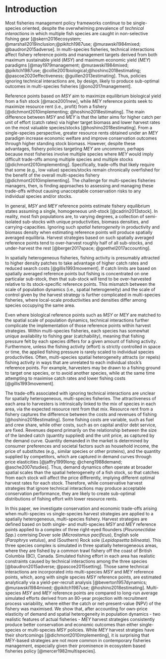 # Introduction

Most fisheries management policy frameworks continue to be single-species 
oriented, despite the overwhelming prevalence of *technical interactions*
in which multiple fish species are caught in non-selective fishing gear 
[@skern2016ecosystem; @marshall2019inclusion;@pikitch1987use; 
@murawski1984mixed; @baudron2015adverse]. In multi-species fisheries,
technical interactions affect fishery reference points and management 
targets derived from both maximum sustainable yield ($MSY$) and maximum 
economic yield ($MEY$) paradigms [@may1979management; @murawski1984mixed; 
@pikitch1987use; @collie2001biological;@hoshino2018estimating; 
@pascoe2020effectiveness; @guillen2013estimating]. Thus, policies ignoring 
technical interactions are, by design, likely to produce sub-optimal 
outcomes in multi-species fisheries [@ono2017management]. 

Reference points based on $MSY$ aim to maximize equilibrium biological
yield from a fish stock [@mace2001new], while $MEY$ reference points seek 
to maximize resource rent (i.e., profit) from a fishery 
[@dichmont2010implementing; @hoshino2018estimating]. The main difference 
between $MSY$ and $MEY$ is that the latter aims for higher catch per unit
of effort (catch rates) via higher target biomass and lower harvest rates 
on the most valuable species/stocks [@hoshino2018estimating]. From a 
single-species perspective, greater resource rents obtained under an $MEY$ 
paradigm increase economic welfare and improve conservation outcomes 
through higher standing stock biomass. However, despite these advantages, 
fishery policies targeting $MEY$ are uncommon, perhaps because most 
fisheries involve multiple species where $MEY$ would imply difficult 
trade-offs among multiple species and multiple stocks 
[@dichmont2010implementing]. Specifically, trade-offs that likely 
require that some (e.g., low value) species/stocks remain chronically 
overfished for the benefit of the overall multi-species fishery 
[@dichmont2010implementing]. 
The challenge for multi-species fisheries managers, then, is finding 
approaches to assessing and managing these trade-offs without causing 
unacceptable conservation risks to any individual species and/or stocks.

In general, $MSY$ and $MEY$ reference points estimate fishery equilibrium 
states assuming a single, homogeneous unit-stock [@cadrin2013stock]. 
In reality, most fish populations are, to varying degrees, a collection 
of semi-isolated sub-stocks with unique productivities, biomass densities, 
and carrying-capacities. Ignoring such *spatial heterogeneity* 
in productivity and biomass density when estimating reference points
will produce spatially averaged equilibria. Harvest strategies based on such 
spatially averaged reference points tend to over-harvest roughly half of 
all sub-stocks, and under-harvest the rest [@berger2017space; 
@goethel2017accounting]. 

In spatially heterogeneous fisheries, fishing activity is presumably 
attracted to higher density patches to take advantage of higher catch 
rates and reduced search costs [@gillis1993movement]. If catch limits 
are based on spatially averaged reference points but fishing is 
concentrated on one particalar sub-stock, then that sub-stock will tend 
to be over-harvested relative to its stock-specific reference points. This 
mismatch between the scale of population dynamics (i.e., spatial 
heterogeneity) and the scale of control given by the harvest strategy 
is further complicated in multi-species fisheries, where local-scale 
productivities and densities differ among species occupying the same area.

Even where biological reference points such as $MSY$ or $MEY$ are matched 
to the spatial scale of population dynamics, technical interactions further 
complicate the implementation of those reference points within harvest 
strategies. Within multi-species fisheries, each species has somewhat
unique availability to fishing gear (catchability), meaning that fishing 
pressure felt by each species differs for a given amount of fishing 
activity. Furthermore, unless the fishing activity (effort) is strictly 
controlled in space or time, the applied fishing pressure is rarely scaled 
to individual species productivities. Often, multi-species 
spatial heterogeneity attracts (or repels) fishing activity in ways
that are unrelated to each individual stock's reference points. For example,
harvesters may be drawn to a fishing ground to target one species, or to 
avoid another species, while at the same time attempting to maximise catch 
rates and lower fishing costs [@gillis1993movement].

The trade-offs associated with ignoring technical interactions 
are unclear for spatially heterogeneous, multi-species fisheries. The 
attractiveness of each area to harvesters is intrinsically linked
to the mix of species in each area, via the expected resource
rent from that mix. Resource rent from a fishery captures the 
difference between the costs and revenues of fishing 
[@hoshino2018estimating]. Some fishing costs are variable, such as fuel 
and crew share, while other costs, such as on capital and/or debt service, 
are fixed. Revenues depend primarily on the relationship between the size 
of the landed catch (quantity supplied) and the unit price, as captured
by the demand curve. Quantity demanded in the market is determined
by consumer preferences and societal factors such as household income, 
the price of substitutes (e.g., similar species or other proteins), and 
the quantity supplied by competitors, which are captured in demand
curves through price elasticities [@jaffry1999long; @cheng1988demand;
@asche2007studies]. Thus, demand dynamics often operate at broader spatial 
scales than the spatial heterogeneity of a fish stock, so that catches from 
each stock will affect the price differently, implying different optimal 
harvest rates for each stock. Therefore, while conservative harvest strategies 
that ignore technical interactions may produce acceptable conservation 
performance, they are likely to create sub-optimal distributions of 
fishing effort with lower resource rents.

In this paper, we investigate conservation and economic trade-offs arising
when multi-species vs single-species harvest strategies are applied to a 
spatially heterogeneous, multi-species fishery. Harvest strategies are 
defined based on both single- and multi-species $MSY$ and $MEY$ reference 
points applied to a complex of three right-eyed flounders 
(*Pleuronectidae Spp.*) comrising Dover sole (*Microstomus pacificus*), 
English sole (*Parophrys vetulus*), and (Southern) Rock sole (*Lepidopsetta 
bilineata*). This three species complex is simulated in three spatially 
heterogeneous areas, where they are fished by a common trawl fishery off 
the coast of British Columbia (BC), Canada. Simulated fishing effort in 
each area has realistic constraints caused by technical interactions among the 
three species [@baudron2015adverse; @pascoe2015setting]. Those same technical 
interactions are incorporated into multi-species $MSY$ and $MEY$ 
reference points, which, aong with single species $MSY$ reference points,
are estimated analytically via a yield-per-recruit analysis 
[@beverton1957dynamics; @murawski1984mixed; @pikitch1987use; 
@hoshino2018estimating]. Multi-species $MSY$ and $MEY$ reference points are
compared to long-run average simulated efforts derived from an 80-year 
projection with recruitment process variability, where either the catch or 
net-present-value (NPV) of the fishery was maximised. We show that, after 
accounting for own-price elasticity of demand and spatial heterogeneity
in population dynamics - two realistic features of actual fisheries - $MEY$ 
harvest strategies consistently produce better conservation and economic 
outcomes than either single-species or multi-species $MSY$ policies. 
While $MEY$ harvest stratgies have their shortcomings 
[@dichmont2010implementing], it is surprising that $MEY$-based strategies 
are not more common in contemporary fisheries management, especially 
given their prominence in ecosystem based fisheries policy 
[@mercer1982multispecies].

